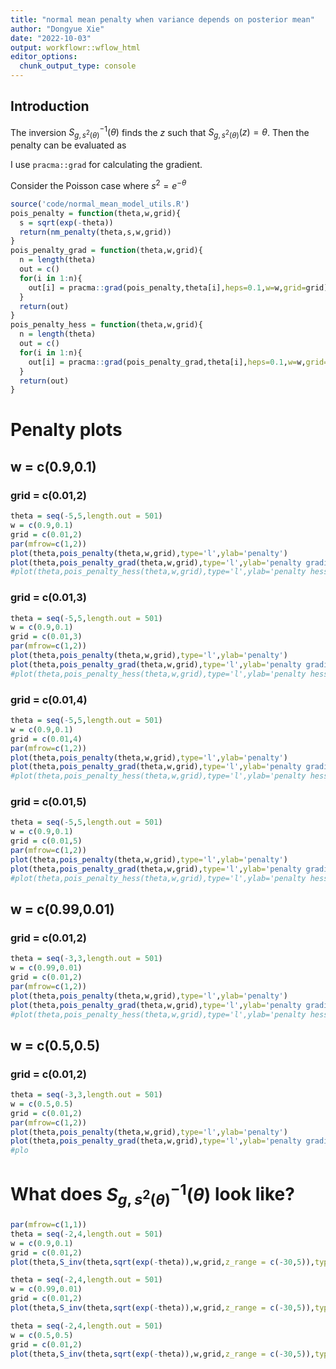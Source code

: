 ```yaml
---
title: "normal mean penalty when variance depends on posterior mean"
author: "Dongyue Xie"
date: "2022-10-03"
output: workflowr::wflow_html
editor_options:
  chunk_output_type: console
---
```


## Introduction

\begin{equation}
\begin{split}
        \rho(\theta;g)= \min_{q:E_q=\theta} &\frac{1}{s^2(\theta)}Var(q) + D(q||g) + \frac{1}{2}\log2\pi s^2(\theta).
\end{split}
\end{equation}

The inversion $S^{-1}_{g,s^2(\theta)}(\theta)$ finds the $z$ such that $S_{g,s^2(\theta)}(z) = \theta$. Then the penalty can be evaluated as 
\begin{equation}
    \rho(\theta;g) = \rho_{g,s^2(\theta)}(S_{g,s^2(\theta)}(z)).
\end{equation}

I use `pracma::grad` for calculating the gradient.

Consider the Poisson case where $s^2 = e^{-\theta}$

```r
source('code/normal_mean_model_utils.R')
pois_penalty = function(theta,w,grid){
  s = sqrt(exp(-theta))
  return(nm_penalty(theta,s,w,grid))
}
pois_penalty_grad = function(theta,w,grid){
  n = length(theta)
  out = c()
  for(i in 1:n){
    out[i] = pracma::grad(pois_penalty,theta[i],heps=0.1,w=w,grid=grid)
  }
  return(out)
}
pois_penalty_hess = function(theta,w,grid){
  n = length(theta)
  out = c()
  for(i in 1:n){
    out[i] = pracma::grad(pois_penalty_grad,theta[i],heps=0.1,w=w,grid=grid)
  }
  return(out)
}
```

# Penalty plots

## w = c(0.9,0.1)

### grid = c(0.01,2)

```r
theta = seq(-5,5,length.out = 501)
w = c(0.9,0.1)
grid = c(0.01,2)
par(mfrow=c(1,2))
plot(theta,pois_penalty(theta,w,grid),type='l',ylab='penalty')
plot(theta,pois_penalty_grad(theta,w,grid),type='l',ylab='penalty gradient')
#plot(theta,pois_penalty_hess(theta,w,grid),type='l',ylab='penalty hessian')
```

### grid = c(0.01,3)

```r
theta = seq(-5,5,length.out = 501)
w = c(0.9,0.1)
grid = c(0.01,3)
par(mfrow=c(1,2))
plot(theta,pois_penalty(theta,w,grid),type='l',ylab='penalty')
plot(theta,pois_penalty_grad(theta,w,grid),type='l',ylab='penalty gradient')
#plot(theta,pois_penalty_hess(theta,w,grid),type='l',ylab='penalty hessian')
```

### grid = c(0.01,4)

```r
theta = seq(-5,5,length.out = 501)
w = c(0.9,0.1)
grid = c(0.01,4)
par(mfrow=c(1,2))
plot(theta,pois_penalty(theta,w,grid),type='l',ylab='penalty')
plot(theta,pois_penalty_grad(theta,w,grid),type='l',ylab='penalty gradient')
#plot(theta,pois_penalty_hess(theta,w,grid),type='l',ylab='penalty hessian')
```

### grid = c(0.01,5)

```r
theta = seq(-5,5,length.out = 501)
w = c(0.9,0.1)
grid = c(0.01,5)
par(mfrow=c(1,2))
plot(theta,pois_penalty(theta,w,grid),type='l',ylab='penalty')
plot(theta,pois_penalty_grad(theta,w,grid),type='l',ylab='penalty gradient')
#plot(theta,pois_penalty_hess(theta,w,grid),type='l',ylab='penalty hessian')
```

## w = c(0.99,0.01)

### grid = c(0.01,2)

```r
theta = seq(-3,3,length.out = 501)
w = c(0.99,0.01)
grid = c(0.01,2)
par(mfrow=c(1,2))
plot(theta,pois_penalty(theta,w,grid),type='l',ylab='penalty')
plot(theta,pois_penalty_grad(theta,w,grid),type='l',ylab='penalty gradient')
#plot(theta,pois_penalty_hess(theta,w,grid),type='l',ylab='penalty hessian')
```

## w = c(0.5,0.5)

### grid = c(0.01,2)

```r
theta = seq(-3,3,length.out = 501)
w = c(0.5,0.5)
grid = c(0.01,2)
par(mfrow=c(1,2))
plot(theta,pois_penalty(theta,w,grid),type='l',ylab='penalty')
plot(theta,pois_penalty_grad(theta,w,grid),type='l',ylab='penalty gradient')
#plo
```

# What does $S^{-1}_{g,s^2(\theta)}(\theta)$ look like?

```r
par(mfrow=c(1,1))
theta = seq(-2,4,length.out = 501)
w = c(0.9,0.1)
grid = c(0.01,2)
plot(theta,S_inv(theta,sqrt(exp(-theta)),w,grid,z_range = c(-30,5)),type='l',ylab='z')
```

```r
theta = seq(-2,4,length.out = 501)
w = c(0.99,0.01)
grid = c(0.01,2)
plot(theta,S_inv(theta,sqrt(exp(-theta)),w,grid,z_range = c(-30,5)),type='l',ylab='z')
```

```r
theta = seq(-2,4,length.out = 501)
w = c(0.5,0.5)
grid = c(0.01,2)
plot(theta,S_inv(theta,sqrt(exp(-theta)),w,grid,z_range = c(-30,5)),type='l',ylab='z')
```
